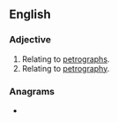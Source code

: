 ==English==

===Adjective===
{{en-adj|-}}

# Relating to [[petrograph]]s.
# Relating to [[petrography]].

===Anagrams===
* {{anagrams|en|a=aceghiopprrt|pterographic}}